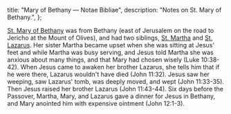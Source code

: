   title: "Mary of Bethany — Notae Bibliae",
  description: "Notes on St. Mary of Bethany.",
};

<Initial text="Mary of Bethany"/>

[St. Mary of Bethany](/glossary/names#mary) was from Bethany (east of Jerusalem on the road to Jericho at the Mount of Olives), and had two siblings, [St. Martha](/people/saints/biblical/martha) and [St. Lazarus](/people/saints/biblical/lazarus). Her sister Martha became upset when she was sitting at Jesus' feet and while Martha was busy serving, and Jesus told Martha she was anxious about many things, and that Mary had chosen wisely (Luke 10:38-42). When Jesus came to awaken her brother Lazarus, she tells him that if he were there, Lazarus wouldn't have died (John 11:32). Jesus saw her weeping, saw Lazarus' tomb, was deeply moved, and wept (John 11:33-35). Then Jesus raised her brother Lazarus (John 11:43-44). Six days before the Passover, Martha, Mary, and Lazarus gave a dinner for Jesus in Bethany, and Mary anointed him with expensive ointment (John 12:1-3).

